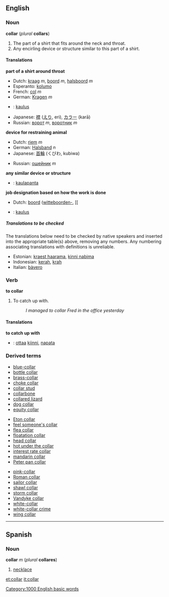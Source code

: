 {{wikipedia}}
==English==
=== Noun ===
'''collar''' (''plural'' '''collars''')

#The part of a shirt that fits around the neck and throat.
#Any encirling device or structure similar to this part of a shirt.
<!-- this is used in "blue-collar" and "white-collar" only
#Any job designation, based on how the work is done, what demographic group usually does it, and where it is done, e.g. [[blue-collar]] and [[white-collar]].
-->

====Translations====

'''part of a shirt around throat'''
{{top}}
<!--languages from A to I go here-->
*Dutch: [[kraag]] ''m'', [[boord]] ''m'', [[halsboord]] ''m''
*Esperanto: [[kolumo]]
*French: [[col#French|col]] ''m''
*German: [[Kragen]] ''m''
*{{fi}}: [[kaulus]]
{{mid}}
<!--languages from J to Z go here-->
*Japanese: [[襟]] ([[えり]], eri), [[カラー]] (karā)
*Russian: [[ворот]] ''m'', [[воротник]] ''m''
{{bottom}}

'''device for restraining animal'''
{{top}}
<!--languages from A to I go here-->
*Dutch: [[riem]] ''m''
*German: [[Halsband]] ''n''
*Japanese: [[首輪]] (くびわ, kubiwa)
{{mid}}
<!--languages from J to Z go here-->
*Russian: [[ошейник]] ''m''
{{bottom}}

'''any similar device or structure'''
{{top}}
<!--languages from A to I go here-->
*{{fi}}: [[kaulapanta]]
{{mid}}
<!--languages from J to Z go here-->
{{bottom}}

'''job designation based on how the work is done'''
{{top}}
<!--languages from A to I go here-->
*Dutch: [[boord]] ([[witteboorden-]], [[
*{{fi}}: [[kaulus]]
{{mid}}
<!--languages from J to Z go here-->
{{bottom}}

=====Translations to be checked=====
<!--Remove this section once all of the translations below have been moved into the tables above.-->
{{checktrans}}
The translations below need to be checked by native speakers and inserted into the appropriate table(s) above, removing any numbers.  Any numbering associating translations with definitions is unreliable.

*Estonian: [[kraest haarama]], [[kinni nabima]]
*Indonesian: [[kerah]], [[krah]]
*Italian: [[bàvero]]

===Verb===
'''to collar'''

#To catch up with.
#:''I managed to collar Fred in the office yesterday''

====Translations====
'''to catch up with'''
{{top}}
<!--languages from A to I go here-->
*{{fi}}: [[ottaa]] [[kiinni]], [[napata]]
{{mid}}
<!--languages from J to Z go here-->
{{bottom}}

===Derived terms===
{{3column-top}}
*[[blue-collar]]
*[[bottle collar]]
*[[brass-collar]]
*[[choke collar]]
*[[collar stud]]
*[[collarbone]]
*[[collared lizard]]
*[[dog collar]]
*[[equity collar]]
{{3column-mid}}
*[[Eton collar]]
*[[feel someone's collar]]
*[[flea collar]]
*[[floatation collar]]
*[[head collar]]
*[[hot under the collar]]
*[[interest rate collar]]
*[[mandarin collar]]
*[[Peter pan collar]]
{{3column-mid}}
*[[pink-collar]]
*[[Roman collar]]
*[[sailor collar]]
*[[shawl collar]]
*[[storm collar]]
*[[Vandyke collar]]
*[[white-collar]]
*[[white-collar crime]]
*[[wing collar]]
{{3column-end}}

----
==Spanish==
===Noun===
'''collar''' ''m'' (''plural'' '''collares''')

#[[necklace]]

[[Category:1000 English basic words]]

[[et:collar]]
[[it:collar]]